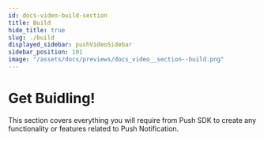 ```yaml
---
id: docs-video-build-section
title: Build
hide_title: true
slug: ./build
displayed_sidebar: pushVideoSidebar
sidebar_position: 101
image: "/assets/docs/previews/docs_video__section--build.png"
---
```


# Get Buidling!

This section covers everything you will require from Push SDK to create any functionality or features related to Push Notification.

<head>
  <title>Build section | Push Video | Push Documentation</title>
</head>


<DocCardList />
